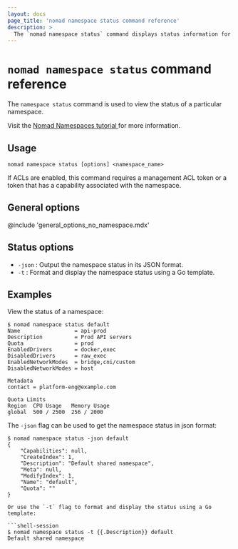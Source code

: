 ```yaml
---
layout: docs
page_title: 'nomad namespace status command reference'
description: >
  The `nomad namespace status` command displays status information for the specified namespace.
---
```


# `nomad namespace status` command reference

The `namespace status` command is used to view the status of a particular
namespace.

<Tip>
  Visit the <a href="https://developer.hashicorp.com/nomad/tutorials/manage-clusters/namespaces">
    Nomad Namespaces tutorial
  </a> for more information.
</Tip>

## Usage

```plaintext
nomad namespace status [options] <namespace_name>
```

If ACLs are enabled, this command requires a management ACL token or a token
that has a capability associated with the namespace.

## General options

@include 'general_options_no_namespace.mdx'

## Status options

- `-json` : Output the namespace status in its JSON format.
- `-t` : Format and display the namespace status using a Go template.

## Examples

View the status of a namespace:

```shell-session
$ nomad namespace status default
Name                 = api-prod
Description          = Prod API servers
Quota                = prod
EnabledDrivers       = docker,exec
DisabledDrivers      = raw_exec
EnabledNetworkModes  = bridge,cni/custom
DisabledNetworkModes = host

Metadata
contact = platform-eng@example.com

Quota Limits
Region  CPU Usage   Memory Usage
global  500 / 2500  256 / 2000
```

The `-json` flag can be used to get the namespace status in json format:

```shell-session
$ nomad namespace status -json default
{
    "Capabilities": null,
    "CreateIndex": 1,
    "Description": "Default shared namespace",
    "Meta": null,
    "ModifyIndex": 1,
    "Name": "default",
    "Quota": ""
}

Or use the `-t` flag to format and display the status using a Go template:

```shell-session
$ nomad namespace status -t {{.Description}} default
Default shared namespace
```
